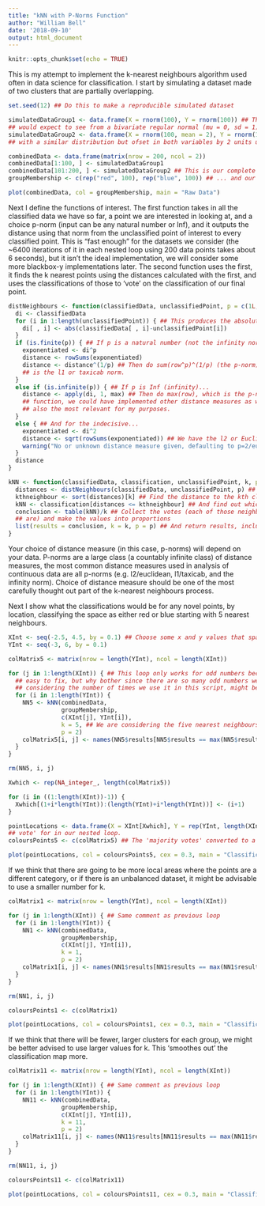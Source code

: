 ```yaml
---
title: "kNN with P-Norms Function"
author: "William Bell"
date: '2018-09-10'
output: html_document
---
```


```r
knitr::opts_chunk$set(echo = TRUE)
```

This is my attempt to implement the k-nearest neighbours algorithm used often in data science for classification.  I start by simulating a dataset made of two clusters that are partially overlapping.

```r

set.seed(12) ## Do this to make a reproducible simulated dataset

simulatedDataGroup1 <- data.frame(X = rnorm(100), Y = rnorm(100)) ## This is the "reds" who are a group of widgits displaying values one 
## would expect to see from a bivariate regular normal (mu = 0, sd = 1) between two independent variables.
simulatedDataGroup2 <- data.frame(X = rnorm(100, mean = 2), Y = rnorm(100, mean = 2)) ## This is the "blues" who are a group of widgits
## with a similar distribution but ofset in both variables by 2 units up and to the right.

combinedData <- data.frame(matrix(nrow = 200, ncol = 2))                                                                    
combinedData[1:100, ] <- simulatedDataGroup1
combinedData[101:200, ] <- simulatedDataGroup2 ## This is our complete simulated dataset
groupMembership <- c(rep("red", 100), rep("blue", 100)) ## ... and our record of their group membership.

plot(combinedData, col = groupMembership, main = "Raw Data")

```

Next I define the functions of interest.  The first function takes in all the classified data we have so far, a point we are interested in looking at, and a choice p-norm (input can be any natural number or Inf), and it outputs the distance using that norm from the unclassified point of interest to every classified point.  This is "fast enough" for the datasets we consider (the ~6400 iterations of it in each nested loop using 200 data points takes about 6 seconds), but it isn't the ideal implementation, we will consider some more blackbox-y implementations later.  The second function uses the first, it finds the k nearest points using the distances calculated with the first, and uses the classifications of those to 'vote' on the classification of our final point.

```r

distNeighbours <- function(classifiedData, unclassifiedPoint, p = c(1L, 2L, Inf)) {
  di <- classifiedData
  for (i in 1:length(unclassifiedPoint)) { ## This produces the absolute differences in all dimensions of our point from every other point.
    di[ , i] <- abs(classifiedData[ , i]-unclassifiedPoint[i])
  }
  if (is.finite(p)) { ## If p is a natural number (not the infinity norm)...
    exponentiated <- di^p
    distance <- rowSums(exponentiated)
    distance <- distance^(1/p) ## Then do sum(row^p)^(1/p) (the p-norm), if p=2 this is often called the l2 or Euclidean norm, if p=1 this
    ## is the l1 or taxicab norm.
  }
  else if (is.infinite(p)) { ## If p is Inf (infinity)...
    distance <- apply(di, 1, max) ## Then do max(row), which is the p-norm as p -> +infinity, thus we've implemented every p-norm in this
    ## function, we could have implemented other distance measures as well, but I think these are the most common numeric vector norms, and
    ## also the most relevant for my purposes.
  }
  else { ## And for the indecisive...
    exponentiated <- di^2
    distance <- sqrt(rowSums(exponentiated)) ## We have the l2 or Euclidean norm as a default, but...
    warning("No or unknown distance measure given, defaulting to p=2/euclidean norm.") ## we better warn them of their indecision.
  }
  distance
}

kNN <- function(classifiedData, classification, unclassifiedPoint, k, p = 2) {
  distances <- distNeighbours(classifiedData, unclassifiedPoint, p) ## Once we have the distances to every point
  kthneighbour <- sort(distances)[k] ## Find the distance to the kth closest point
  kNN <- classification[distances <= kthneighbour] ## And find out which group all the points at most that distance away are
  conclusion <- table(kNN)/k ## Collect the votes (each of those neighbours gets a vote as to what a given point is based on what they 
  ## are) and make the values into proportions
  list(results = conclusion, k = k, p = p) ## And return results, including some information on how we collected the results
}
```

Your choice of distance measure (in this case, p-norms) will depend on your data.  P-norms are a large class (a countably infinite class) of distance measures, the most common distance measures used in analysis of continuous data are all p-norms (e.g. l2/euclidean, l1/taxicab, and the infinity norm).  Choice of distance measure should be one of the most carefully thought out part of the k-nearest neighbours process.

Next I show what the classifications would be for any novel points, by location, classifying the space as either red or blue starting with 5 nearest neighbours.

```r

XInt <- seq(-2.5, 4.5, by = 0.1) ## Choose some x and y values that span the data to use to map how this would classify areas of the space
YInt <- seq(-3, 6, by = 0.1)

colMatrix5 <- matrix(nrow = length(YInt), ncol = length(XInt))

for (j in 1:length(XInt)) { ## This loop only works for odd numbers because it doesn't have a case in order to handle a tie, that is very
  ## easy to fix, but why bother since there are so many odd numbers we can choose from (unless we wish to make this a function, which
  ## considering the number of times we use it in this script, might be a worthwhile activity!).
  for (i in 1:length(YInt)) {
    NN5 <- kNN(combinedData, 
               groupMembership, 
               c(XInt[j], YInt[i]), 
               k = 5, ## We are considering the five nearest neighbours in this version.
               p = 2)
    colMatrix5[i, j] <- names(NN5$results[NN5$results == max(NN5$results)])
  }
}

rm(NN5, i, j)

Xwhich <- rep(NA_integer_, length(colMatrix5))

for (i in ((1:length(XInt))-1)) {
  Xwhich[(1+i*length(YInt)):(length(YInt)+i*length(YInt))] <- (i+1)
}

pointLocations <- data.frame(X = XInt[Xwhich], Y = rep(YInt, length(XInt))) ## The coordinates of all the points we found the 'majority
## vote' for in our nested loop.
coloursPoints5 <- c(colMatrix5) ## The 'majority votes' converted to a vector

plot(pointLocations, col = coloursPoints5, cex = 0.3, main = "Classification Map based on 5NN")

```

If we think that there are going to be more local areas where the points are a different category, or if there is an unbalanced dataset, it might be advisable to use a smaller number for k.

```r

colMatrix1 <- matrix(nrow = length(YInt), ncol = length(XInt))

for (j in 1:length(XInt)) { ## Same comment as previous loop
  for (i in 1:length(YInt)) {
    NN1 <- kNN(combinedData, 
               groupMembership, 
               c(XInt[j], YInt[i]), 
               k = 1, 
               p = 2)
    colMatrix1[i, j] <- names(NN1$results[NN1$results == max(NN1$results)])
  }
}

rm(NN1, i, j)

coloursPoints1 <- c(colMatrix1)

plot(pointLocations, col = coloursPoints1, cex = 0.3, main = "Classification Map based on 1NN")

```

If we think that there will be fewer, larger clusters for each group, we might be better advised to use larger values for k.  This 'smoothes out' the classification map more.

```r

colMatrix11 <- matrix(nrow = length(YInt), ncol = length(XInt))

for (j in 1:length(XInt)) { ## Same comment as previous loop
  for (i in 1:length(YInt)) {
    NN11 <- kNN(combinedData, 
               groupMembership, 
               c(XInt[j], YInt[i]), 
               k = 11, 
               p = 2)
    colMatrix11[i, j] <- names(NN11$results[NN11$results == max(NN11$results)])
  }
}

rm(NN11, i, j)

coloursPoints11 <- c(colMatrix11)

plot(pointLocations, col = coloursPoints11, cex = 0.3, main = "Classification Map based on 11NN")

```
